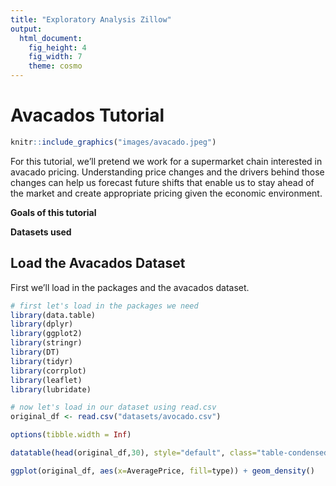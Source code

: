 ```yaml
---
title: "Exploratory Analysis Zillow"
output:
  html_document:
    fig_height: 4
    fig_width: 7
    theme: cosmo
---
```

# Avacados Tutorial

```r
knitr::include_graphics("images/avacado.jpeg")  
```

For this tutorial, we'll pretend we work for a supermarket chain interested in avacado pricing. Understanding price changes and the drivers behind those changes can help us forecast future shifts that enable us to stay ahead of the market and create appropriate pricing given the economic environment. 

**Goals of this tutorial**

**Datasets used**

## Load the Avacados Dataset

First we'll load in the packages and the avacados dataset. 

```r
# first let's load in the packages we need
library(data.table)
library(dplyr)
library(ggplot2)
library(stringr)
library(DT)
library(tidyr)
library(corrplot)
library(leaflet)
library(lubridate)

# now let's load in our dataset using read.csv
original_df <- read.csv("datasets/avocado.csv")

```

```r
options(tibble.width = Inf)
```

```r
datatable(head(original_df,30), style="default", class="table-condensed", options = list(dom = 'tp',scrollX = TRUE))

```
```r
ggplot(original_df, aes(x=AveragePrice, fill=type)) + geom_density()
```
